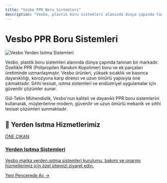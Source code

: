 ```yaml
---
title: "Vesbo PPR Boru Sistemleri"
description: "Vesbo, plastik boru sistemleri alanında dünya çapında tanınan bir markadır. Özellikle PPR (Polipropilen Random Kopolimer) boru ve ek parçaları üretiminde uzm..."
---
```


# Vesbo PPR Boru Sistemleri

<div class="service-header-image">
  <img src="/images/yerden-isitma/004_gul-tekin-muhendislik.jpg" alt="Vesbo Yerden Isıtma Sistemleri" />
</div>

Vesbo, plastik boru sistemleri alanında dünya çapında tanınan bir markadır. Özellikle PPR (Polipropilen Random Kopolimer) boru ve ek parçaları üretiminde uzmanlaşmıştır. Vesbo ürünleri, yüksek sıcaklık ve basınca dayanıklılığı, korozyona karşı direnci ve uzun ömürlü yapısıyla öne çıkmaktadır. Sıhhi tesisat, ısıtma sistemleri ve endüstriyel uygulamalar için güvenilir çözümler sunar.

Gül-Tekin Mühendislik, Vesbo'nun kaliteli ve dayanıklı PPR boru sistemlerini kullanarak, müşterilerine modern, güvenilir ve uzun ömürlü mekanik ve sıhhi tesisat çözümleri sunmaktadır.

## 🌟 Yerden Isıtma Hizmetlerimiz

<a href="https://yerden-isitma.gul-tekinmuhendislik.com/" target="_blank" rel="noopener noreferrer" class="link-card featured">
  <div class="link-card-content">
    <span class="badge">ÖNE ÇIKAN</span>
    <h3>Yerden Isıtma Sistemleri</h3>
    <p>Vesbo marka yerden ısıtma sistemleri kurulumu, bakımı ve onarımı hizmetlerimiz için özel sitemizi ziyaret edin.</p>
    <span class="link-card-cta">Yeni Pencerede Aç →</span>
  </div>
</a>